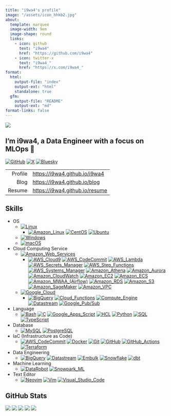 ```yaml
---
title: "i9wa4's profile"
image: "/assets/icon_hhkb2.jpg"
about:
  template: marquee
  image-width: 9em
  image-shape: round
  links:
    - icon: github
      text: "i9wa4"
      href: "https://github.com/i9wa4"
    - icon: twitter-x
      text: "i9wa4_"
      href: "https://x.com/i9wa4_"
format:
  html:
    output-file: "index"
    output-ext: "html"
    standalone: true
  gfm:
    output-file: "README"
    output-ext: "md"
format-links: false
---
```


<!--
**i9wa4/i9wa4** is a ✨ _special_ ✨ repository because its `README.md` (this file) appears on your GitHub profile.

Here are some ideas to get you started:

- 🔭 I'm currently working on ...
- 🌱 I'm currently learning ...
- 👯 I'm looking to collaborate on ...
- 🤔 I'm looking for help with ...
- 💬 Ask me about ...
- 📫 How to reach me: ...
- 😄 Pronouns: ...
- ⚡ Fun fact: ...
-->

<div align="left">
  <a href="https://github.com/antonkomarev/github-profile-views-counter">
    <img src="https://komarev.com/ghpvc/?username=i9wa4&label=GitHub_Profile_Views"/>
  </a>
</div>

## I'm i9wa4, a Data Engineer with a focus on MLOps 👋

[![GitHub](https://img.shields.io/badge/GitHub-i9wa4-181717.svg?logo=github&style=plastic)](https://github.com/i9wa4)
[![X](https://img.shields.io/badge/X-i9wa4__-000000.svg?logo=x&style=plastic)](https://x.com/i9wa4_)
[![Bluesky](https://img.shields.io/badge/Bluesky-i9wa4_-0285FF.svg?logo=bluesky&style=plastic)](https://bsky.app/profile/i9wa4.bsky.social)

|         |                                  |
| ---:    | :---                             |
| Profile | <https://i9wa4.github.io/i9wa4>  |
| Blog    | <https://i9wa4.github.io/blog>   |
| Resume  | <https://i9wa4.github.io/resume> |

## Skills

<!-- https://github.com/tandpfun/skill-icons -->
<!-- https://tech-blog.s-yoshiki.com/entry/150/ -->
<!-- https://simpleicons.org/ -->

- OS
    - [![Linux](https://img.shields.io/badge/Linux--FCC624.svg?logo=linux&style=plastic)](https://shields.io/)
        - [![Amazon_Linux](https://img.shields.io/badge/Amazon_Linux--808080.svg?style=plastic)](https://shields.io/)
          [![CentOS](https://img.shields.io/badge/CentOS--262577.svg?logo=centos&style=plastic)](https://shields.io/)
          [![Ubuntu](https://img.shields.io/badge/Ubuntu--E95420.svg?logo=ubuntu&style=plastic)](https://shields.io/)
    - [![Windows](https://img.shields.io/badge/Windows--00A4EF.svg?style=plastic)](https://shields.io/)
    - [![macOS](https://img.shields.io/badge/macOS--999999.svg?logo=apple&style=plastic)](https://shields.io/)
- Cloud Computing Service
    - [![Amazon_Web_Services](https://img.shields.io/badge/Amazon_Web_Services--232F3E.svg?logo=amazonwebservices&style=plastic)](https://shields.io/)
        - [![AWS_Cloud9](https://img.shields.io/badge/AWS_Cloud9--808080.svg?style=plastic)](https://shields.io/)
          [![AWS_CodeCommit](https://img.shields.io/badge/AWS_CodeCommit--808080.svg?style=plastic)](https://shields.io/)
          [![AWS_Lambda](https://img.shields.io/badge/AWS_Lambda--FF9900.svg?logo=awslambda&style=plastic)](https://shields.io/)
          [![AWS_Secrets_Manager](https://img.shields.io/badge/AWS_Secrets_Manager--DD344C.svg?logo=awssecretsmanager&style=plastic)](https://shields.io/)
          [![AWS_Step_Functions](https://img.shields.io/badge/AWS_Step_Functions--808080.svg?style=plastic)](https://shields.io/)
          [![AWS_Systems_Manager](https://img.shields.io/badge/AWS_Systems_Manager--808080.svg?style=plastic)](https://shields.io/)
          [![Amazon_Athena](https://img.shields.io/badge/Amazon_Athena--808080.svg?style=plastic)](https://shields.io/)
          [![Amazon_Aurora](https://img.shields.io/badge/Amazon_Aurora--808080.svg?style=plastic)](https://shields.io/)
          [![Amazon_CloudWatch](https://img.shields.io/badge/Amazon_CloudWatch--FF4F8B.svg?logo=amazoncloudwatch&style=plastic)](https://shields.io/)
          [![Amazon_EC2](https://img.shields.io/badge/Amazon_EC2--FF9900.svg?logo=amazonec2&style=plastic)](https://shields.io/)
          [![Amazon_ECS](https://img.shields.io/badge/Amazon_ECS--FF9900.svg?logo=amazonecs&style=plastic)](https://shields.io/)
          [![Amazon_MWAA_(Airflow)](https://img.shields.io/badge/Amazon_MWAA_(Airflow)--808080.svg?style=plastic)](https://shields.io/)
          [![Amazon_RDS](https://img.shields.io/badge/Amazon_RDS--527FFF.svg?logo=amazonrds&style=plastic)](https://shields.io/)
          [![Amazon_S3](https://img.shields.io/badge/Amazon_S3--569A31.svg?logo=amazons3&style=plastic)](https://shields.io/)
          [![Amazon_SageMaker](https://img.shields.io/badge/Amazon_SageMaker--808080.svg?style=plastic)](https://shields.io/)
          [![Amazon_VPC](https://img.shields.io/badge/Amazon_VPC--808080.svg?style=plastic)](https://shields.io/)
    - [![Google_Cloud](https://img.shields.io/badge/Google_Cloud--4285F4.svg?logo=googlecloud&style=plastic)](https://shields.io/)
        - [![BigQuery](https://img.shields.io/badge/BigQuery--669DF6.svg?logo=googlebigquery&style=plastic)](https://shields.io/)
          [![Cloud_Functions](https://img.shields.io/badge/Cloud_Functions--808080.svg?style=plastic)](https://shields.io/)
          [![Compute_Engine](https://img.shields.io/badge/Compute_Engine--808080.svg?style=plastic)](https://shields.io/)
          [![Datastream](https://img.shields.io/badge/Datastream--808080.svg?style=plastic)](https://shields.io/)
          [![Google_Pub/Sub](https://img.shields.io/badge/Google_Pub/Sub--AECBFA.svg?logo=googlepubsub&style=plastic)](https://shields.io/)
- Language
    - [![Bash](https://img.shields.io/badge/Bash--808080.svg?style=plastic)](https://shields.io/)
      [![C](https://img.shields.io/badge/C--A8B9CC.svg?logo=c&style=plastic)](https://shields.io/)
      [![Google_Apps_Script](https://img.shields.io/badge/Google_Apps_Script--4285F4.svg?logo=googleappsscript&style=plastic)](https://shields.io/)
      [![HCL](https://img.shields.io/badge/HCL--844FBA.svg?logo=terraform&style=plastic)](https://shields.io/)
      [![Python](https://img.shields.io/badge/Python--3776AB.svg?logo=python&style=plastic)](https://shields.io/)
      [![SQL](https://img.shields.io/badge/SQL--808080.svg?style=plastic)](https://shields.io/)
      [![TypeScript](https://img.shields.io/badge/TypeScript--3178C6.svg?logo=typescript&style=plastic)](https://shields.io/)
- Database
    - [![MySQL](https://img.shields.io/badge/MySQL--4479A1.svg?logo=mysql&style=plastic)](https://shields.io/)
      [![PostgreSQL](https://img.shields.io/badge/PostgreSQL--4169E1.svg?logo=postgresql&style=plastic)](https://shields.io)
- IaC (Infrastructure as Code)
    - [![AWS_CodeCommit](https://img.shields.io/badge/AWS_CodeCommit--808080.svg?style=plastic)](https://shields.io)
      [![Docker](https://img.shields.io/badge/Docker--1488C6.svg?logo=docker&style=plastic)](https://shields.io)
      [![Git](https://img.shields.io/badge/Git--F05032.svg?logo=git&style=plastic)](https://shields.io)
      [![GitHub](https://img.shields.io/badge/GitHub--181717.svg?logo=github&style=plastic)](https://shields.io)
      [![GitHub_Actions](https://img.shields.io/badge/GitHub_Actions--2088FF.svg?logo=githubactions&style=plastic)](https://shields.io)
      [![Terraform](https://img.shields.io/badge/Terraform--844FBA.svg?logo=terraform&style=plastic)](https://shields.io)
- Data Engineering
    - [![BigQuery](https://img.shields.io/badge/BigQuery--669DF6.svg?logo=googlebigquery&style=plastic)](https://shields.io)
      [![Datastream](https://img.shields.io/badge/Datastream--808080.svg?style=plastic)](https://shields.io)
      [![Embulk](https://img.shields.io/badge/Embulk--EF4319.svg?style=plastic)](https://shields.io)
      [![Snowflake](https://img.shields.io/badge/Snowflake--29B5E8.svg?logo=snowflake&style=plastic)](https://shields.io)
      [![dbt](https://img.shields.io/badge/dbt--FF694B.svg?logo=dbt&style=plastic)](https://shields.io)
- Machine Learning
    - [![DataRobot](https://img.shields.io/badge/DataRobot--808080.svg?style=plastic)](https://shields.io)
      [![Snowpark_ML](https://img.shields.io/badge/Snowpark_ML--29B5E8.svg?style=plastic)](https://shields.io)
- Text Editor
    - [![Neovim](https://img.shields.io/badge/Neovim--007ACC.svg?logo=neovim&style=plastic)](https://shields.io)
      [![Vim](https://img.shields.io/badge/Vim--019733.svg?logo=vim&style=plastic)](https://shields.io)
      [![Visual_Studio_Code](https://img.shields.io/badge/Visual_Studio_Code--0098FF.svg?style=plastic)](https://shields.io)

## GitHub Stats

[![](https://raw.githubusercontent.com/i9wa4/i9wa4/main/profile-summary-card-output/transparent/0-profile-details.svg)](https://github.com/vn7n24fzkq/github-profile-summary-cards)
[![](https://raw.githubusercontent.com/i9wa4/i9wa4/main/profile-summary-card-output/transparent/1-repos-per-language.svg)](https://github.com/vn7n24fzkq/github-profile-summary-cards) [![](https://raw.githubusercontent.com/i9wa4/i9wa4/main/profile-summary-card-output/transparent/2-most-commit-language.svg)](https://github.com/vn7n24fzkq/github-profile-summary-cards)
[![](https://raw.githubusercontent.com/i9wa4/i9wa4/main/profile-summary-card-output/transparent/3-stats.svg)](https://github.com/vn7n24fzkq/github-profile-summary-cards) [![](https://raw.githubusercontent.com/i9wa4/i9wa4/main/profile-summary-card-output/transparent/4-productive-time.svg)](https://github.com/vn7n24fzkq/github-profile-summary-cards)

<!-- <div align="left">                                                                                                              -->
<!--   <a href="https://github.com/vn7n24fzkq/github-profile-summary-cards">                                                         -->
<!--     <img src="http://github-profile-summary-cards.vercel.app/api/cards/stats?username=i9wa4&theme=transparent"/>                -->
<!--     <img src="http://github-profile-summary-cards.vercel.app/api/cards/most-commit-language?username=i9wa4&theme=transparent"/> -->
<!--   </a>                                                                                                                          -->
<!-- </div>                                                                                                                          -->

<!-- <div align="left">                                                                                                                                            -->
<!--   <a href="https://github.com/anuraghazra/github-readme-stats">                                                                                               -->
<!--     <img src="https://github-readme-stats.vercel.app/api?username=i9wa4&show_icons=true&include_all_commits=true&theme=transparent"/>                         -->
<!--     <img src="https://github-readme-stats.vercel.app/api/top-langs/?username=i9wa4&langs_count=8&include_all_commits=true&layout=compact&theme=transparent"/> -->
<!--   </a>                                                                                                                                                        -->
<!-- </div>                                                                                                                                                        -->

<!-- <div align="left">                                                                   -->
<!--   <a href="https://github.com/ryo-ma/github-profile-trophy">                         -->
<!--     <img src="https://github-profile-trophy.vercel.app/?username=i9wa4&theme=flat"/> -->
<!--   </a>                                                                               -->
<!-- </div>                                                                               -->
